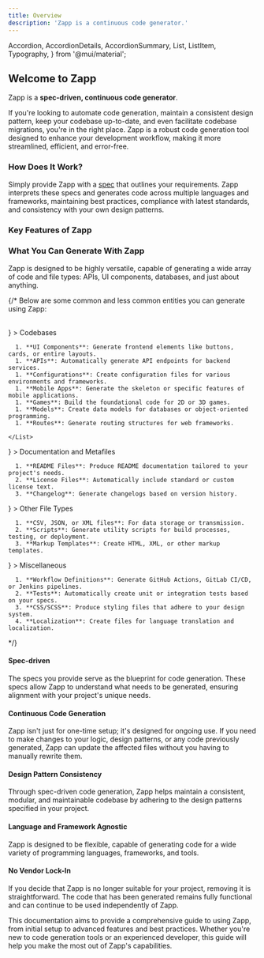 ```yaml
---
title: Overview
description: 'Zapp is a continuous code generator.'
---
```


  Accordion,
  AccordionDetails,
  AccordionSummary,
  List,
  ListItem,
  Typography,
} from '@mui/material';

## Welcome to Zapp

Zapp is a **spec-driven, continuous code generator**.

If you're looking to automate code generation, maintain a consistent design pattern, keep your codebase up-to-date, and even facilitate codebase migrations, you're in the right place. Zapp is a robust code generation tool designed to enhance your development workflow, making it more streamlined, efficient, and error-free.

### How Does It Work?

Simply provide Zapp with a [spec](/components/specs) that outlines your requirements. Zapp interprets these specs and generates code across multiple languages and frameworks, maintaining best practices, compliance with latest standards, and consistency with your own design patterns.

### Key Features of Zapp

### What You Can Generate With Zapp

Zapp is designed to be highly versatile, capable of generating a wide array of code and file types: APIs, UI components, databases, and just about anything.

{/*
Below are some common and less common entities you can generate using Zapp:

<br />
<Accordion>
  <AccordionSummary
    expandIcon={<ExpandMoreIcon />}
  >
    <Typography>Codebases</Typography>
  </AccordionSummary>
  <AccordionDetails>
    <List>

      1. **UI Components**: Generate frontend elements like buttons, cards, or entire layouts.
      1. **APIs**: Automatically generate API endpoints for backend services.
      1. **Configurations**: Create configuration files for various environments and frameworks.
      1. **Mobile Apps**: Generate the skeleton or specific features of mobile applications.
      1. **Games**: Build the foundational code for 2D or 3D games.
      1. **Models**: Create data models for databases or object-oriented programming.
      1. **Routes**: Generate routing structures for web frameworks.

    </List>

  </AccordionDetails>
</Accordion>
<Accordion>
  <AccordionSummary
    expandIcon={<ExpandMoreIcon />}
  >
    <Typography>Documentation and Metafiles</Typography>
  </AccordionSummary>
  <AccordionDetails>
    <List>

      1. **README Files**: Produce README documentation tailored to your project's needs.
      2. **License Files**: Automatically include standard or custom license text.
      3. **Changelog**: Generate changelogs based on version history.

   </List>

  </AccordionDetails>
</Accordion>
<Accordion>
  <AccordionSummary
    expandIcon={<ExpandMoreIcon />}
  >
    <Typography>Other File Types</Typography>
  </AccordionSummary>
  <AccordionDetails>
    <List>

      1. **CSV, JSON, or XML files**: For data storage or transmission.
      2. **Scripts**: Generate utility scripts for build processes, testing, or deployment.
      3. **Markup Templates**: Create HTML, XML, or other markup templates.

   </List>

  </AccordionDetails>
</Accordion>
<Accordion>
  <AccordionSummary
    expandIcon={<ExpandMoreIcon />}
  >
    <Typography>Miscellaneous</Typography>
  </AccordionSummary>
  <AccordionDetails>
    <List>

      1. **Workflow Definitions**: Generate GitHub Actions, GitLab CI/CD, or Jenkins pipelines.
      2. **Tests**: Automatically create unit or integration tests based on your specs.
      3. **CSS/SCSS**: Produce styling files that adhere to your design system.
      4. **Localization**: Create files for language translation and localization.

   </List>

  </AccordionDetails>
</Accordion> */}

#### Spec-driven

The specs you provide serve as the blueprint for code generation. These specs allow Zapp to understand what needs to be generated, ensuring alignment with your project's unique needs.

#### Continuous Code Generation

Zapp isn't just for one-time setup; it's designed for ongoing use. If you need to make changes to your logic, design patterns, or any code previously generated, Zapp can update the affected files without you having to manually rewrite them.

#### Design Pattern Consistency

Through spec-driven code generation, Zapp helps maintain a consistent, modular, and maintainable codebase by adhering to the design patterns specified in your project.

#### Language and Framework Agnostic

Zapp is designed to be flexible, capable of generating code for a wide variety of programming languages, frameworks, and tools.

#### No Vendor Lock-In

If you decide that Zapp is no longer suitable for your project, removing it is straightforward. The code that has been generated remains fully functional and can continue to be used independently of Zapp.

This documentation aims to provide a comprehensive guide to using Zapp, from initial setup to advanced features and best practices. Whether you're new to code generation tools or an experienced developer, this guide will help you make the most out of Zapp's capabilities.
